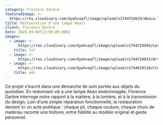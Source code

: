 ```yaml
---
category: Florence Darbre
featuredImage: >-
  https://res.cloudinary.com/dywhvaqfl/image/upload/v1744724629/Abaca-1_bjct6o.jpg
title: Restauration d’une lampe Akari
client: Florence Darbre
date: 2025-04-04T22:00:00.000Z
images:
  - image: >-
      https://res.cloudinary.com/dywhvaqfl/image/upload/v1744724503/Les_Petits_Papiers_de_Margaux_restauratrice_papiers_paris_restauration_supports_transparents_calques-e1727287833575_qdr1fd.jpg
    title: lol
  - image: >-
      https://res.cloudinary.com/dywhvaqfl/image/upload/v1744724833/Artrans-petit-palais-photographe-Guilhem-de-Lepinay-4406-3_qeoxvk.jpg
  - image: >-
      https://res.cloudinary.com/dywhvaqfl/image/upload/v1744619118/cld-sample-3.jpg
    title: mdr
---
```


Ce projet s’inscrit dans une démarche de soin portée aux objets du quotidien. En redonnant vie à une lampe Akari endommagée, Florence Darbre interroge notre rapport à la matière, à la lumière, et à la transmission du design. Loin d’une simple réparation fonctionnelle, la restauration devient ici un acte poétique : chaque pli, chaque couture, chaque choix de matériau raconte une histoire, entre fidélité au modèle original et geste personnel.

